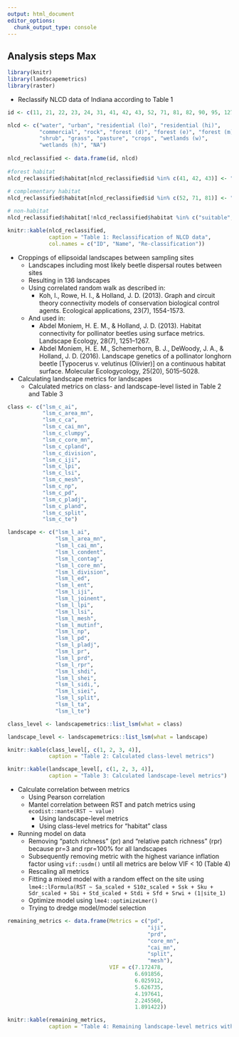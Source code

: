 ```yaml
---
output: html_document
editor_options: 
  chunk_output_type: console
---
```


## Analysis steps Max

```r
library(knitr)
library(landscapemetrics)
library(raster)
```

* Reclassify NLCD data of Indiana according to Table 1

```r
id <- c(11, 21, 22, 23, 24, 31, 41, 42, 43, 52, 71, 81, 82, 90, 95, 127)

nlcd <- c("water", "urban", "residential (lo)", "residential (hi)",
          "commercial", "rock", "forest (d)", "forest (e)", "forest (m)",
          "shrub", "grass", "pasture", "crops", "wetlands (w)", 
          "wetlands (h)", "NA")
  
nlcd_reclassified <- data.frame(id, nlcd)
  
#forest habitat
nlcd_reclassified$habitat[nlcd_reclassified$id %in% c(41, 42, 43)] <- "suitable"
  
# complementary habitat
nlcd_reclassified$habitat[nlcd_reclassified$id %in% c(52, 71, 81)] <- "complementary habitat"

# non-habitat
nlcd_reclassified$habitat[!nlcd_reclassified$habitat %in% c("suitable", "complementary habitat")] <- "non habitat"

knitr::kable(nlcd_reclassified, 
             caption = "Table 1: Reclassification of NLCD data",
             col.names = c("ID", "Name", "Re-classification"))

```

* Croppings of ellipsoidal landscapes between sampling sites
  * Landscapes including most likely beetle dispersal routes between sites
  * Resulting in 136 landscapes
  * Using correlated random walk as described in:
    * Koh, I., Rowe, H. I., & Holland, J. D. (2013). Graph and circuit theory connectivity models of conservation biological control agents. Ecological applications, 23(7), 1554-1573.
  * And used in:
      * Abdel Moniem, H. E. M., & Holland, J. D. (2013). Habitat connectivity for pollinator beetles using surface metrics. Landscape Ecology, 28(7), 1251–1267.
      * Abdel Moniem, H. E. M., Schemerhorn, B. J., DeWoody, J. A., & Holland, J. D. (2016). Landscape genetics of a pollinator longhorn beetle [Typocerus v. velutinus (Olivier)] on a continuous habitat surface. Molecular Ecologycology, 25(20), 5015–5028.

* Calculating landscape metrics for landscapes
  * Calculated metrics on class- and landscape-level listed in Table 2 and Table 3
  
```r
class <- c("lsm_c_ai", 
           "lsm_c_area_mn", 
           "lsm_c_ca", 
           "lsm_c_cai_mn", 
           "lsm_c_clumpy", 
           "lsm_c_core_mn", 
           "lsm_c_cpland", 
           "lsm_c_division", 
           "lsm_c_iji", 
           "lsm_c_lpi", 
           "lsm_c_lsi",
           "lsm_c_mesh", 
           "lsm_c_np", 
           "lsm_c_pd", 
           "lsm_c_pladj", 
           "lsm_c_pland", 
           "lsm_c_split", 
           "lsm_c_te")

landscape <- c("lsm_l_ai", 
               "lsm_l_area_mn", 
               "lsm_l_cai_mn", 
               "lsm_l_condent", 
               "lsm_l_contag", 
               "lsm_l_core_mn", 
               "lsm_l_division", 
               "lsm_l_ed", 
               "lsm_l_ent", 
               "lsm_l_iji", 
               "lsm_l_joinent",
               "lsm_l_lpi", 
               "lsm_l_lsi", 
               "lsm_l_mesh", 
               "lsm_l_mutinf", 
               "lsm_l_np", 
               "lsm_l_pd", 
               "lsm_l_pladj", 
               "lsm_l_pr", 
               "lsm_l_prd", 
               "lsm_l_rpr", 
               "lsm_l_shdi", 
               "lsm_l_shei",
               "lsm_l_sidi,",
               "lsm_l_siei",
               "lsm_l_split", 
               "lsm_l_ta", 
               "lsm_l_te")

class_level <- landscapemetrics::list_lsm(what = class)

landscape_level <- landscapemetrics::list_lsm(what = landscape)

knitr::kable(class_level[, c(1, 2, 3, 4)], 
             caption = "Table 2: Calculated class-level metrics")

knitr::kable(landscape_level[, c(1, 2, 3, 4)], 
             caption = "Table 3: Calculated landscape-level metrics")
```

* Calculate correlation between metrics
  * Using Pearson correlation
  * Mantel correlation between RST and patch metrics using `ecodist::mante(RST ~ value)`
    * Using landscape-level metrics
    * Using class-level metrics for "habitat" class

* Running model on data
  * Removing "patch richness" (pr) and "relative patch richness" (rpr) because pr=3 and rpr=100% for all landscapes
  * Subsequently removing metric with the highest variance inflation factor using `vif::usdm()` until all metrics are below VIF < 10 (Table 4)
  * Rescaling all metrics
  * Fitting a mixed model with a random effect on the site using `lme4::lFormula(RST ~ Sa_scaled + S10z_scaled + Ssk + Sku + Sdr_scaled + Sbi + Std_scaled + Stdi + Sfd + Srwi + (1|site_1)`
  * Optimize model using ` lme4::optimizeLmer()`
  * Trying to dredge model/model selection
  
```r
remaining_metrics <- data.frame(Metrics = c("pd", 
                                            "iji",    
                                            "prd",
                                            "core_mn",
                                            "cai_mn",
                                            "split",
                                            "mesh"), 
                                VIF = c(7.172478,
                                        6.691856,
                                        6.025912,
                                        5.626735,
                                        4.197641,
                                        2.245560,
                                        1.891422))

knitr::kable(remaining_metrics, 
             caption = "Table 4: Remaining landscape-level metrics with a VIF < 10")
```
  